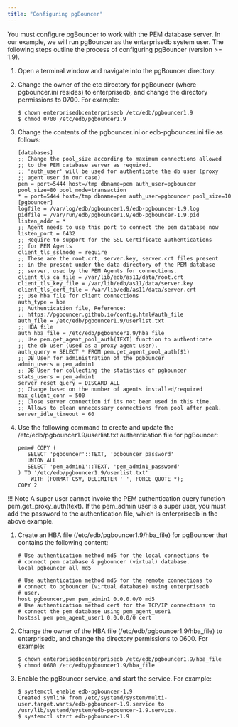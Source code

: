 ```yaml
---
title: "Configuring pgBouncer"
---
```


<div id="pem_pgbouncer_configuring_pgBouncer" class="registered_link"></div>

You must configure pgBouncer to work with the PEM database server. In our example, we will run pgBouncer as the enterprisedb system user. The following steps outline the process of configuring pgBouncer (version >= 1.9).

1.  Open a terminal window and navigate into the pgBouncer directory.

2.  Change the owner of the etc directory for pgBouncer (where pgbouncer.ini resides) to enterprisedb, and change the directory permissions to 0700. For example:

    ```
    $ chown enterprisedb:enterprisedb /etc/edb/pgbouncer1.9
    $ chmod 0700 /etc/edb/pgbouncer1.9
    ```

3.  Change the contents of the pgbouncer.ini or edb-pgbouncer.ini file as follows:

    ```
    [databases]
    ;; Change the pool_size according to maximum connections allowed
    ;; to the PEM database server as required.
    ;; 'auth_user' will be used for authenticate the db user (proxy
    ;; agent user in our case)
    pem = port=5444 host=/tmp dbname=pem auth_user=pgbouncer pool_size=80 pool_mode=transaction
    * = port=5444 host=/tmp dbname=pem auth_user=pgbouncer pool_size=10
    [pgbouncer]
    logfile = /var/log/edb/pgbouncer1.9/edb-pgbouncer-1.9.log
    pidfile = /var/run/edb/pgbouncer1.9/edb-pgbouncer-1.9.pid
    listen_addr = *
    ;; Agent needs to use this port to connect the pem database now
    listen_port = 6432
    ;; Require to support for the SSL Certificate authentications
    ;; for PEM Agents
    client_tls_sslmode = require
    ;; These are the root.crt, server.key, server.crt files present
    ;; in the present under the data directory of the PEM database
    ;; server, used by the PEM Agents for connections.  
    client_tls_ca_file = /var/lib/edb/as11/data/root.crt
    client_tls_key_file = /var/lib/edb/as11/data/server.key
    client_tls_cert_file = /var/lib/edb/as11/data/server.crt
    ;; Use hba file for client connections
    auth_type = hba
    ;; Authentication file, Reference:
    ;; https://pgbouncer.github.io/config.html#auth_file 
    auth_file = /etc/edb/pgbouncer1.9/userlist.txt 
    ;; HBA file
    auth_hba_file = /etc/edb/pgbouncer1.9/hba_file
    ;; Use pem.get_agent_pool_auth(TEXT) function to authenticate
    ;; the db user (used as a proxy agent user).
    auth_query = SELECT * FROM pem.get_agent_pool_auth($1)
    ;; DB User for administration of the pgbouncer
    admin_users = pem_admin1
    ;; DB User for collecting the statistics of pgbouncer
    stats_users = pem_admin1
    server_reset_query = DISCARD ALL
    ;; Change based on the number of agents installed/required
    max_client_conn = 500
    ;; Close server connection if its not been used in this time.
    ;; Allows to clean unnecessary connections from pool after peak.
    server_idle_timeout = 60
    ```

4.  Use the following command to create and update the /etc/edb/pgbouncer1.9/userlist.txt authentication file for pgBouncer:

    ```
    pem=# COPY (
       SELECT 'pgbouncer'::TEXT, 'pgbouncer_password'
       UNION ALL
       SELECT 'pem_admin1'::TEXT, 'pem_admin1_password'
    ) TO '/etc/edb/pgbouncer1.9/userlist.txt'
        WITH (FORMAT CSV, DELIMITER ' ', FORCE_QUOTE *);
    COPY 2
    ```

!!! Note
    A super user cannot invoke the PEM authentication query function pem.get_proxy_auth(text). If the pem_admin user is a super user, you must add the password to the authentication file, which is enterprisedb in the above example.

1.  Create an HBA file (/etc/edb/pgbouncer1.9/hba_file) for pgBouncer that contains the following content:

    ```
    # Use authentication method md5 for the local connections to
    # connect pem database & pgbouncer (virtual) database. 
    local pgbouncer all md5

    # Use authentication method md5 for the remote connections to
    # connect to pgbouncer (virtual database) using enterprisedb
    # user.
    host pgbouncer,pem pem_admin1 0.0.0.0/0 md5
    # Use authentication method cert for the TCP/IP connections to
    # connect the pem database using pem_agent_user1
    hostssl pem pem_agent_user1 0.0.0.0/0 cert
    ```

2.  Change the owner of the HBA file (/etc/edb/pgbouncer1.9/hba_file) to enterprisedb, and change the directory permissions to 0600. For example:

    ```
    $ chown enterprisedb:enterprisedb /etc/edb/pgbouncer1.9/hba_file
    $ chmod 0600 /etc/edb/pgbouncer1.9/hba_file
    ```

3.  Enable the pgBouncer service, and start the service. For example:

    ```
    $ systemctl enable edb-pgbouncer-1.9
    Created symlink from /etc/systemd/system/multi-user.target.wants/edb-pgbouncer-1.9.service to /usr/lib/systemd/system/edb-pgbouncer-1.9.service.
    $ systemctl start edb-pgbouncer-1.9
    ```
